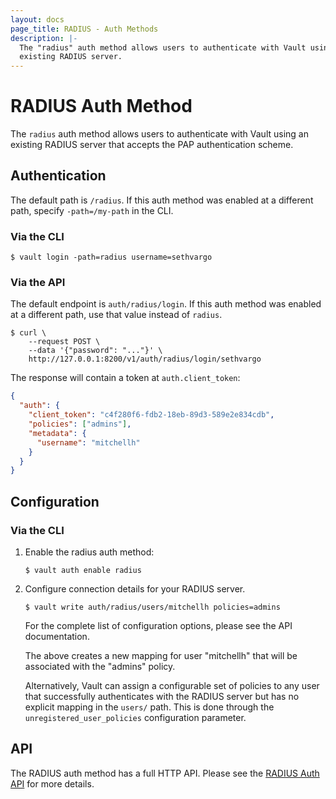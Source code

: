 ```yaml
---
layout: docs
page_title: RADIUS - Auth Methods
description: |-
  The "radius" auth method allows users to authenticate with Vault using an
  existing RADIUS server.
---
```


# RADIUS Auth Method

The `radius` auth method allows users to authenticate with Vault using an
existing RADIUS server that accepts the PAP authentication scheme.

## Authentication

The default path is `/radius`. If this auth method was enabled at a different
path, specify `-path=/my-path` in the CLI.

### Via the CLI

```shell-session
$ vault login -path=radius username=sethvargo
```

### Via the API

The default endpoint is `auth/radius/login`. If this auth method was enabled
at a different path, use that value instead of `radius`.

```shell-session
$ curl \
    --request POST \
    --data '{"password": "..."}' \
    http://127.0.0.1:8200/v1/auth/radius/login/sethvargo
```

The response will contain a token at `auth.client_token`:

```json
{
  "auth": {
    "client_token": "c4f280f6-fdb2-18eb-89d3-589e2e834cdb",
    "policies": ["admins"],
    "metadata": {
      "username": "mitchellh"
    }
  }
}
```

## Configuration

### Via the CLI

1. Enable the radius auth method:

   ```text
   $ vault auth enable radius
   ```

1. Configure connection details for your RADIUS server.

   ```text
   $ vault write auth/radius/users/mitchellh policies=admins
   ```

   For the complete list of configuration options, please see the API
   documentation.

   The above creates a new mapping for user "mitchellh" that will be associated
   with the "admins" policy.

   Alternatively, Vault can assign a configurable set of policies to any user
   that successfully authenticates with the RADIUS server but has no explicit
   mapping in the `users/` path. This is done through the
   `unregistered_user_policies` configuration parameter.

## API

The RADIUS auth method has a full HTTP API. Please see the
[RADIUS Auth API](/api/auth/radius) for more
details.
